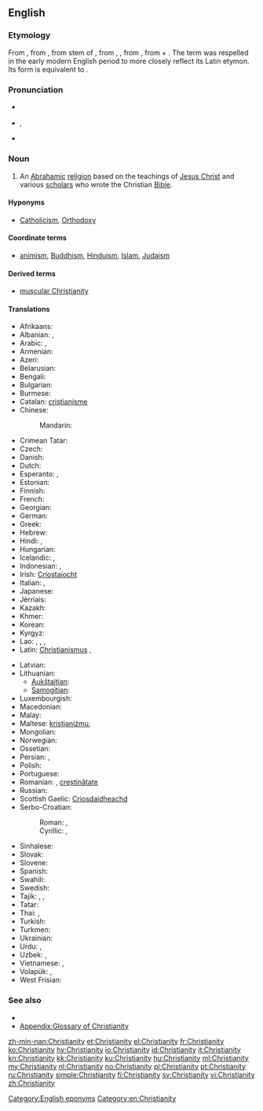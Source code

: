 ==English==

===Etymology===
From {{etyl|enm|en}} {{term|cristente|lang=enm}}, from {{etyl|fro|en}} {{term|crestiente|lang=fro}}, from {{etyl|ML.|en}} stem of {{term|christianitas||lang=la}}, from {{etyl|la|en}} {{term|christianus|lang=la}}, {{term|Christianus|lang=la}}, from {{etyl|grc|en}} {{term|Χριστιανός|lang=grc|tr=Christianos}}, from {{term|Χριστός||lang=grc|tr=Christos|Christ, anointed one}} + {{term|-ιανός||lang=grc|tr=-ianos|of, related to}}. The term was respelled in the early modern English period to more closely reflect its Latin etymon. Its form is equivalent to {{suffix|Christian|ity}}.

===Pronunciation===
* {{a|RP}} {{IPA|/ˌkrɪstiˈænɪti/}}
* {{a|US}} {{IPA|/ˌkrɪstʃiˈænɪti/}}, {{X-SAMPA|/%krIstSi"{nIti/}}
* {{audio|en-us-Christianity.ogg|Audio (US)}}

===Noun===
{{en-noun|-|Christianities}}

# An [[Abrahamic]] [[religion]] based on the teachings of [[Jesus Christ]] and various [[scholar]]s who wrote the Christian [[Bible]].

====Hyponyms====
* {{sense|religion based on teaching of Christ}} [[Catholicism]], [[Orthodoxy]]

====Coordinate terms====
* {{sense|religion based on teaching of Christ}} [[animism]], [[Buddhism]], [[Hinduism]], [[Islam]], [[Judaism]]

====Derived terms====
* [[muscular Christianity]]

====Translations====
{{trans-top|monotheistic religion}}
* Afrikaans: {{t-|af|christendom}}
* Albanian: {{t-|sq|krishterimi}}, {{t-|sq|krishtërim}}
* Arabic: {{t+|ar|مسيحية|f|tr=masīḥíyya|sc=Arab}}, {{t-|ar|نصرانية|f|tr=naṣrāníyya|sc=Arab}}
* Armenian: {{t-|hy|քրիստոնեություն|tr=k’ristoneut’yun}}
* Azeri: {{t-|az|xristianlıq}}
* Belarusian: {{t-|be|хрысціянства|n|tr=xryscijánstva|sc=Cyrl}}
* Bengali: {{t-|bn|খ্রিস্ট ধর্ম|tr=khrisţ dhôrm|sc=Beng}}
* Bulgarian: {{t-|bg|християнство|n|tr=hristijánstvo|sc=Cyrl}}
* Burmese: {{t-|my|သိက္ခါတော်ရ|tr= thei' kha do ja.|sc=Mymr}}
* Catalan: [[cristianisme]] {{m}}
* Chinese:
*: Mandarin: {{t+|cmn|基督教|tr=Jīdūjiào|sc=Hani}}
* Crimean Tatar: {{tø|crh|hristianlıq}}
* Czech: {{t+|cs|křesťanství|n}}
* Danish: {{t-|da|kristendom}}
* Dutch: {{t+|nl|christendom|n}}
* Esperanto: {{t-|eo|kristanismo}}, {{t-|eo|kristismo}}
* Estonian: {{t-|et|ristiusk}}
* Finnish: {{t+|fi|kristinusko}}
* French: {{t+|fr|christianisme|m}}
* Georgian: {{t-|ka|ქრისტიანობა|tr=k'ristianoba|sc=Geor}}
* German: {{t+|de|Christentum|n}}
* Greek: {{t+|el|χριστιανισμός|m|tr=christianismós}}
* Hebrew: {{t-|he|נצרות|f|alt=נַצְרוּת|tr=natsrút|sc=Hebr}}
* Hindi: {{t-|hi|ईसाई धर्म|tr=īsāī dharm}}, {{t-|hi|ईसाइयत|tr=īsāiyat}}
* Hungarian: {{t+|hu|kereszténység}}
* Icelandic: {{t-|is|kristindómur|m}}, {{t+|is|kristni|f}}
* Indonesian: {{t+|id|Kristen}}, {{t-|id|Kekristenan}}
* Irish: [[Críostaíocht]]
* Italian: {{t-|it|cristianità|f}}, {{t+|it|cristianesimo|m}}
* Japanese: {{t+|ja|キリスト教|tr=Kirisuto-kyō|sc=Jpan}}
* Jèrriais: {{tø|roa-jer|Chrêtchienneté|f}}
* Kazakh: {{t|kk|христиандық|tr=xrïstïandıq|sc=Cyrl}}
* Khmer: {{t-|km|គ្រិស្តសាសនា|tr=krɨh saasnaa|sc=Khmr}}
* Korean: {{t+|ko|기독교|tr=Gidokgyo|sc=Kore}}
* Kyrgyz: {{t-|ky|машаякчылык|tr=maşayakçılik|sc=Cyrl}}
* Lao: {{t-|lo|ສາດສະໜາຄະລິດ|tr=sȁːtsánǎː kʰā līt|sc=Laoo}}, {{t-|lo|ສາສນາກິດ|tr=sȁːt sá năː kít|sc=Laoo}}, {{t-|lo|ຄິດສາດສະໜາ|tr=kʰīt sȁːtsánǎː|sc=Laoo}}, {{t-|lo|ສາສະໜາພະເຢຊູ|tr=sǎːsánǎː pʰā yèː súː|sc=Laoo}}
* Latin: [[Christianismus]] {{m}}, {{t-|la|Christianitas}}
{{trans-mid}}
* Latvian: {{t-|lv|kristietība|f}}
* Lithuanian:
** [[Aukštaitian]]: {{t+|lt|krikščionybė|f}}
** [[Samogitian]]: {{tø|sgs|krėkštiuonībė|f}}
* Luxembourgish: {{t+|lb|Chrëschtentum}}
* Macedonian: {{t-|mk|христијанство|n|tr=hristijánstvo}}
* Malay: {{t-|ms|Kristian}}
* Maltese: [[kristjaniżmu]], {{t-|mt|kristjaniżmu}}
* Mongolian: {{t-|mn|христийн шашин|tr=hristijn šašin|sc=Cyrl}}
* Norwegian: {{t+|no|kristendom}}
* Ossetian: {{tø|os|чырыстонад|sc=Cyrl}}
* Persian: {{t+|fa|مسیحیت|tr=masihiyat|sc=fa-Arab}}, {{t+|fa|ترسایی|tr=tarsâyi|sc=fa-Arab}}
* Polish: {{t+|pl|chrześcijaństwo|n}}
* Portuguese: {{t+|pt|cristianismo|m}}
* Romanian: {{t-|ro|creștinism|n}}, [[creștin|creștinătate]] {{f}}
* Russian: {{t+|ru|христианство|n|tr=xristiánstvo}}
* Scottish Gaelic: [[Crìosdaidheachd]] {{f}}
* Serbo-Croatian:
*: Roman: {{qualifier|Bosnian, Serbian}} {{t-|sh|хришћанство|n}}, {{qualifier|Croatian}} {{t-|sh|кршћанство|n}}
*: Cyrillic: {{qualifier|Bosnian, Serbian}} {{t-|sh|hrišćanstvo|n}}, {{qualifier|Croatian}} {{t-|sh|kršćanstvo|n}}
* Sinhalese: {{t-|si|ක්‍රිස්තියානි ආගම|sc=Sinh}}
* Slovak: {{t-|sk|kresťanstvo|n}}
* Slovene: {{t+|sl|krščanstvo|n}}
* Spanish: {{t+|es|cristianismo|m}}
* Swahili: {{t-|sw|Ukristo}}
* Swedish: {{t+|sv|kristendom|c}}
* Tajik: {{t-|tg|дини насронӣ|tr=dini nasronī|sc=Cyrl}}, {{t-|tg|дини христианӣ|tr=dini xristianī|sc=Cyrl}}, {{t-|tg|тарсоӣ‍|tr=tarsoī|sc=Cyrl}}
* Tatar: {{t-|tt|христианлык|tr=xristianlıq|sc=Cyrl}}
* Thai: {{t-|th|ศาสนาคริสต์|tr=sàat-sà-năa krít|sc=Thai}}, {{t-|th|คริสต์ศาสนา|tr=krít sàat-sà-năa|sc=Thai}}
* Turkish: {{t+|tr|Hristiyanlık}}
* Turkmen: {{t-|tk|hristiýanlyk}}
* Ukrainian: {{t-|uk|християнство|n|tr=xrystyjánstvo|sc=Cyrl}}
* Urdu: {{t-|ur|عیسائی مذہب|m|tr=īsāī maz'hab|sc=ur-Arab}}, {{t-|ur|عیسائیت|tr='īsāiyat|sc=ur-Arab}}
* Uzbek: {{t-|uz|xristianlik}}, {{t-|uz|masihiylik}}
* Vietnamese: {{t+|vi|Kitô giáo}}, {{t+|vi|Cơ Đốc giáo}}
* Volapük: {{t+|vo|krit}}, {{qualifier|primitive}} {{t-|vo|rukrit}}
* West Frisian: {{t-|fy|Kristendom}}
{{trans-bottom}}

===See also===
* {{pedia}}
* [[Appendix:Glossary of Christianity]]

[[Category:English eponyms]]
[[Category:en:Christianity]]

[[zh-min-nan:Christianity]]
[[et:Christianity]]
[[el:Christianity]]
[[fr:Christianity]]
[[ko:Christianity]]
[[hy:Christianity]]
[[io:Christianity]]
[[id:Christianity]]
[[it:Christianity]]
[[kn:Christianity]]
[[kk:Christianity]]
[[ku:Christianity]]
[[hu:Christianity]]
[[ml:Christianity]]
[[my:Christianity]]
[[nl:Christianity]]
[[no:Christianity]]
[[pl:Christianity]]
[[pt:Christianity]]
[[ru:Christianity]]
[[simple:Christianity]]
[[fi:Christianity]]
[[sv:Christianity]]
[[vi:Christianity]]
[[zh:Christianity]]